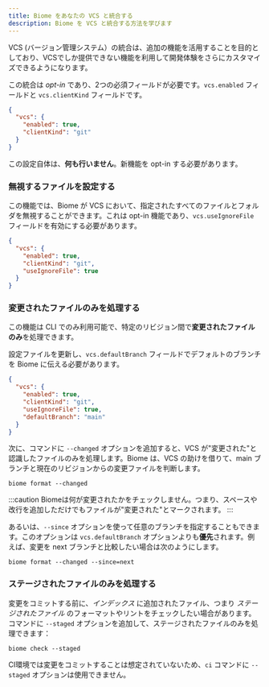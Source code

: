 ```yaml
---
title: Biome をあなたの VCS と統合する
description: Biome を VCS と統合する方法を学びます
---
```


VCS (バージョン管理システム）の統合は、追加の機能を活用することを目的としており、VCSでしか提供できない機能を利用して開発体験をさらにカスタマイズできるようになります。

この統合は *opt-in* であり、2つの必須フィールドが必要です。`vcs.enabled` フィールドと `vcs.clientKind` フィールドです。

```json title="biome.json"
{
  "vcs": {
    "enabled": true,
    "clientKind": "git"
  }
}
```

この設定自体は、**何も行いません**。新機能を opt-in する必要があります。

### 無視するファイルを設定する

この機能では、Biome が VCS において、指定されたすべてのファイルとフォルダを無視することができます。これは opt-in 機能であり、`vcs.useIgnoreFile` フィールドを有効にする必要があります。

```json title="biome.json" ins={5}
{
  "vcs": {
    "enabled": true,
    "clientKind": "git",
    "useIgnoreFile": true
  }
}
```

### 変更されたファイルのみを処理する

この機能は CLI でのみ利用可能で、特定のリビジョン間で**変更されたファイルのみ**を処理できます。

設定ファイルを更新し、`vcs.defaultBranch` フィールドでデフォルトのブランチを Biome に伝える必要があります。

```json title="biome.json" ins={6}
{
  "vcs": {
    "enabled": true,
    "clientKind": "git",
    "useIgnoreFile": true,
    "defaultBranch": "main"
  }
}
```

次に、コマンドに `--changed` オプションを追加すると、VCS が"変更された"と認識したファイルのみを処理します。Biome は、VCS の助けを借りて、main ブランチと現在のリビジョンからの変更ファイルを判断します。

```shell
biome format --changed
```

:::caution
Biomeは何が変更されたかをチェックしません。つまり、スペースや改行を追加しただけでもファイルが"変更された"とマークされます。
:::

あるいは、`--since` オプションを使って任意のブランチを指定することもできます。このオプションは `vcs.defaultBranch` オプションよりも**優先**されます。例えば、変更を next ブランチと比較したい場合は次のようにします。

```shell
biome format --changed --since=next
```

### ステージされたファイルのみを処理する

変更をコミットする前に、_インデックス_ に追加されたファイル、つまり _ステージされたファイル_ のフォーマットやリントをチェックしたい場合があります。
コマンドに `--staged` オプションを追加して、ステージされたファイルのみを処理できます：

```shell
biome check --staged
```

CI環境では変更をコミットすることは想定されていないため、`ci` コマンドに `--staged` オプションは使用できません。
